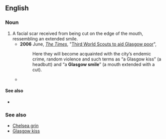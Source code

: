 {{rfv}}
==English==

===Noun===
{{en-noun}}

# A facial scar received from being cut on the edge of the mouth, ressembling an extended smile. 
#*'''2006''' June, ''[[w:The Times|The Times]]'', "[http://www.timesonline.co.uk/tol/news/uk/article679113.ece Third World Scouts to aid Glasgow poor]",
#*:Here they will become acquainted with the city’s endemic crime, random violence and such terms as “a Glasgow kiss” (a headbutt) and “a '''Glasgow smile'''” (a mouth extended with a cut).
#*{{quote-book|2007|Harland Miller|International Lonely Guy|url=http://books.google.com/books?id=3YVQAAAAMAAJ|page=118
|passage=To promote the bid they had this slogan, 'Glasgow Smiles Better', which, when
you consider what a '''Glasgow smile''' is, is a pretty negative association to make.}}

====See also====
*{{pedialite}}

===See also===
*[[Chelsea grin]]
*[[Glasgow kiss]]